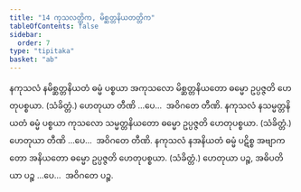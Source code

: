 ```yaml
---
title: "14 ကုသလတ္တိက, မိစ္ဆတ္တနိယတတ္တိက"
tableOfContents: false
sidebar:
  order: 7
type: "tipitaka"
basket: "ab"
---
```



<DynamicBreadcrumb />

<Division number="18">

<Paragraph number="63">
နကုသလံ နမိစ္ဆတ္တနိယတံ ဓမ္မံ ပစ္စယာ အကုသလော မိစ္ဆတ္တနိယတော ဓမ္မော ဥပ္ပဇ္ဇတိ ဟေတုပစ္စယာ. (သံခိတ္တံ.) ဟေတုယာ တီဏိ …ပေ…  အဝိဂတေ တီဏိ.
</Paragraph>

<Paragraph number="64">
နကုသလံ နသမ္မတ္တနိယတံ ဓမ္မံ ပစ္စယာ ကုသလော သမ္မတ္တနိယတော ဓမ္မော ဥပ္ပဇ္ဇတိ ဟေတုပစ္စယာ. (သံခိတ္တံ.) ဟေတုယာ တီဏိ …ပေ…  အဝိဂတေ တီဏိ.
</Paragraph>

<Paragraph number="65">
နကုသလံ နအနိယတံ ဓမ္မံ ပဋိစ္စ အဗျာကတော အနိယတော ဓမ္မော ဥပ္ပဇ္ဇတိ ဟေတုပစ္စယာ. (သံခိတ္တံ.) ဟေတုယာ ပဉ္စ, အဓိပတိယာ ပဉ္စ …ပေ…  အဝိဂတေ ပဉ္စ.
</Paragraph>
</Division>